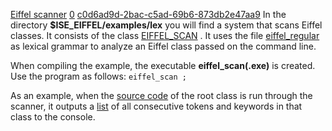 [[Property:title|Eiffel scanner]]
[[Property:weight|0]]
[[Property:uuid|c0d6ad9d-2bac-c5ad-69b6-873db2e47aa9]]
In the directory '''$ISE_EIFFEL/examples/lex''' you will find a system that scans Eiffel classes. It consists of the class [[EIFFEL_SCAN Text|EIFFEL_SCAN]] . It uses the file [[EiffelLex Samples|eiffel_regular]]  as lexical grammar to analyze an Eiffel class passed on the command line. 

When compiling the example, the executable '''eiffel_scan(.exe)''' is created. Use the program as follows: 
<code>eiffel_scan <Eiffel class file>;</code>

As an example, when the [[eiffel_scan console input|source code]]  of the root class is run through the scanner, it outputs a [[eiffel_scan console output|list]]  of all consecutive tokens and keywords in that class to the console. 




